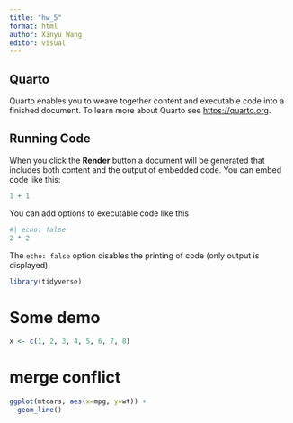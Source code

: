```yaml
---
title: "hw_5"
format: html
author: Xinyu Wang
editor: visual
---
```


## Quarto

Quarto enables you to weave together content and executable code into a finished document. To learn more about Quarto see <https://quarto.org>.

## Running Code

When you click the **Render** button a document will be generated that includes both content and the output of embedded code. You can embed code like this:

```r
1 + 1
```

You can add options to executable code like this

```r
#| echo: false
2 * 2
```

The `echo: false` option disables the printing of code (only output is displayed).

```r
library(tidyverse)
```

# Some demo

```r
x <- c(1, 2, 3, 4, 5, 6, 7, 8)
```


# merge conflict
```r
ggplot(mtcars, aes(x=mpg, y=wt)) + 
  geom_line()
```
